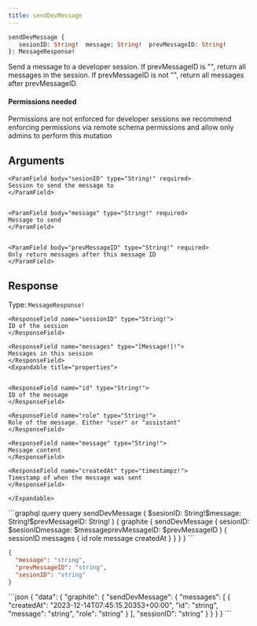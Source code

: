 ```yaml
---
title: sendDevMessage
---
```


```graphql
sendDevMessage {
   sesionID: String!  message: String!  prevMessageID: String! 
}: MessageResponse!
```

Send a message to a developer session.
If prevMessageID is "", return all messages in the session.
If prevMessageID is not "", return all messages after prevMessageID.

#### Permissions needed

Permissions are not enforced for developer sessions
we recommend enforcing permissions via remote schema permissions
and allow only admins to perform this mutation


## Arguments



    <ParamField body="sesionID" type="String!" required>
    Session to send the message to
    </ParamField>


    <ParamField body="message" type="String!" required>
    Message to send
    </ParamField>


    <ParamField body="prevMessageID" type="String!" required>
    Only return messages after this message ID
    </ParamField>



## Response

Type: `MessageResponse!`





    
    <ResponseField name="sessionID" type="String!">
    ID of the session
    </ResponseField>
    
    <ResponseField name="messages" type="[Message!]!">
    Messages in this session
    </ResponseField>
    <Expandable title="properties">
    
    
    <ResponseField name="id" type="String!">
    ID of the message
    </ResponseField>
    
    <ResponseField name="role" type="String!">
    Role of the message. Either "user" or "assistant"
    </ResponseField>
    
    <ResponseField name="message" type="String!">
    Message content
    </ResponseField>
    
    <ResponseField name="createdAt" type="timestampz!">
    Timestamp of when the message was sent
    </ResponseField>
    
    </Expandable>
    
    



<RequestExample>
```graphql query
query sendDevMessage (
  $sesionID: String!$message: String!$prevMessageID: String!
) {
  graphite {
    sendDevMessage (
      sesionID: $sesionIDmessage: $messageprevMessageID: $prevMessageID
    ) {
      sessionID
      messages {
        id
        role
        message
        createdAt
        }
    }
  }
}
```

```json variables
{
  "message": "string",
  "prevMessageID": "string",
  "sesionID": "string"
}
```
</RequestExample>

<ResponseExample>
```json
{
  "data": {
    "graphite": {
      "sendDevMessage": {
        "messages": [
          {
            "createdAt": "2023-12-14T07:45:15.20353+00:00",
            "id": "string",
            "message": "string",
            "role": "string"
          }
        ],
        "sessionID": "string"
      }
    }
  }
}
```
</ResponseExample>
